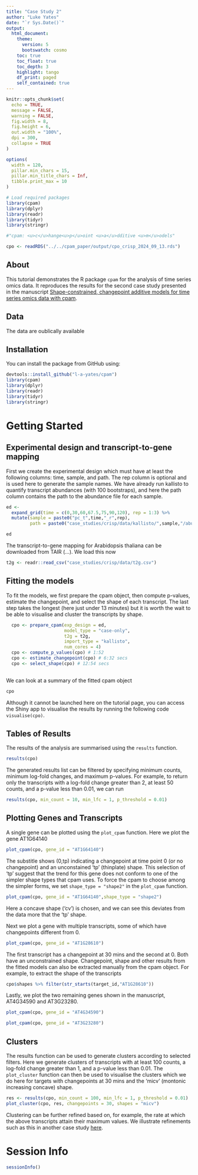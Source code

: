 ```yaml
---
title: "Case Study 2"
author: "Luke Yates"
date: "`r Sys.Date()`"
output:
  html_document:
    theme:
      version: 5
      bootswatch: cosmo
    toc: true
    toc_float: true
    toc_depth: 3
    highlight: tango
    df_print: paged
    self_contained: true
---
```


```r
knitr::opts_chunk$set(
  echo = TRUE,
  message = FALSE,
  warning = FALSE,
  fig.width = 8,
  fig.height = 6,
  out.width = "100%",
  dpi = 300,
  collapse = TRUE
)

options(
  width = 120,
  pillar.min_chars = 15,
  pillar.min_title_chars = Inf,
  tibble.print_max = 10
)

# Load required packages
library(cpam)  
library(dplyr)
library(readr)
library(tidyr)
library(stringr)

#"cpam: <u>c</u>hange<u>p</u>oint <u>a</u>dditive <u>m</u>odels"

cpo <- readRDS("../../cpam_paper/output/cpo_crisp_2024_09_13.rds")

```

## About

This tutorial demonstrates the R package `cpam` for the analysis of time series
omics data. It reproduces the results for the second case study presented in the 
manuscript [Shape-constrained, changepoint additive models for time series omics data with cpam]((https://doi.org/10.1101/2024.12.22.630003)).

## Data

The data are oublically available 


## Installation

You can install the package from GitHub using:

```r
devtools::install_github("l-a-yates/cpam")
library(cpam)  
library(dplyr)
library(readr)
library(tidyr)
library(stringr)

```

# Getting Started

## Experimental design and transcript-to-gene mapping
First we create the experimental design which must have at least the following columns: 
time, sample, and path. The rep column is optional and is used here to generate the 
sample names. We have already run kallisto to quantify transcript abundances (with 100 bootstraps),
and here the path column contains the path to the abundance file for each sample.
```r
ed <- 
  expand_grid(time = c(0,30,60,67.5,75,90,120), rep = 1:3) %>%
  mutate(sample = paste0("pc_t",time,"_r",rep),
         path = paste0("case_studies/crisp/data/kallisto/",sample,"/abundance.h5"))

ed

```
The transcript-to-gene mapping for Arabidopsis thaliana can be downloaded from
TAIR (...). We load this now

```r
t2g <- readr::read_csv("case_studies/crisp/data/t2g.csv")
```

## Fitting the models
To fit the models, we first prepare the cpam object, then compute p-values, 
estimate the changepoint, and select the shape of each transcript. The last step 
takes the longest (here just under 13 minutes) but it is worth the wait to be able to
visualise and cluster the transcripts by shape.

```r
  cpo <- prepare_cpam(exp_design = ed,
                      model_type = "case-only",
                      t2g = t2g,
                      import_type = "kallisto",
                      num_cores = 4)
  cpo <- compute_p_values(cpo) # 1:52
  cpo <- estimate_changepoint(cpo) # 6:32 secs
  cpo <- select_shape(cpo) # 12:54 secs
    
```
We can look at a summary of the fitted cpam object 
```r
cpo
```
Although it cannot be launched here on the tutorial page, you can access the Shiny app
to visualise the results by running the following code `visualise(cpo)`.

## Tables of Results
The results of the analysis are summarised using the `results` function.
```r
results(cpo)
```
The generated results list can be filtered by specifying minimum counts, minimum
log-fold changes, and maximum p-values. For example, to return only the transcripts
with a log-fold change greater than 2, at least 50 counts, and a p-value less than 0.01, we can run
```r
results(cpo, min_count = 10, min_lfc = 1, p_threshold = 0.01)
```


## Plotting Genes and Transcripts

A single gene can be plotted using the `plot_cpam` function. Here we plot the gene AT1G64140

```r
plot_cpam(cpo, gene_id = "AT1G64140")
```
The substitle shows (0,tp) indicating a changepoint at time point 0 (or no changepoint) and an unconstained 'tp' (thinplate) shape. This selection of 'tp' suggest that the trend for this gene does not conform to one of the simpler shape types that cpam uses. To force the cpam to choose among the simpler forms, we set `shape_type = "shape2"` in the `plot_cpam` function. 
```r
plot_cpam(cpo, gene_id = "AT1G64140",shape_type = "shape2")
```
Here a concave shape ('cv') is chosen, and we can see this deviates from the data more that the 
'tp' shape.

Next we plot a gene with multiple transcripts, some of which have changepoints different
from 0.

```r
plot_cpam(cpo, gene_id = "AT1G28610")
```
The first transcript has a changepoint at 30 mins and the second at 0. Both have an 
unconstrained shape. Changepoint, shape and other results from the fitted models can also be
extracted manually from the cpam object. For example, to extract the shape of the transcripts
```r
cpo$shapes %>% filter(str_starts(target_id,"AT1G28610"))
```
Lastly, we plot the two remaining genes shown in the manuscript, AT4G34590 and AT3G23280. 

```r
plot_cpam(cpo, gene_id = "AT4G34590")
```

```r
plot_cpam(cpo, gene_id = "AT3G23280")
```


## Clusters
The results function can be used to generate clusters according to selected filters. Here we
generate clusters of transcripts with at least 100 counts, a log-fold change greater than 1, and a p-value less than 0.01. The `plot_cluster` function can then be used to visualise the clusters which we do here for targets with changepoints at 30 mins and the 'micv' (montonic increasing concave) shape.

```r
res <- results(cpo, min_count = 100, min_lfc = 1, p_threshold = 0.01)
plot_cluster(cpo, res, changepoints = 30, shapes = "micv")
```
Clustering can be further refined based on, for example, the rate at which the above transcripts
attain their maximum values. We illustrate refinements such as this in another case study [here](url).

# Session Info

```r
sessionInfo()
```
